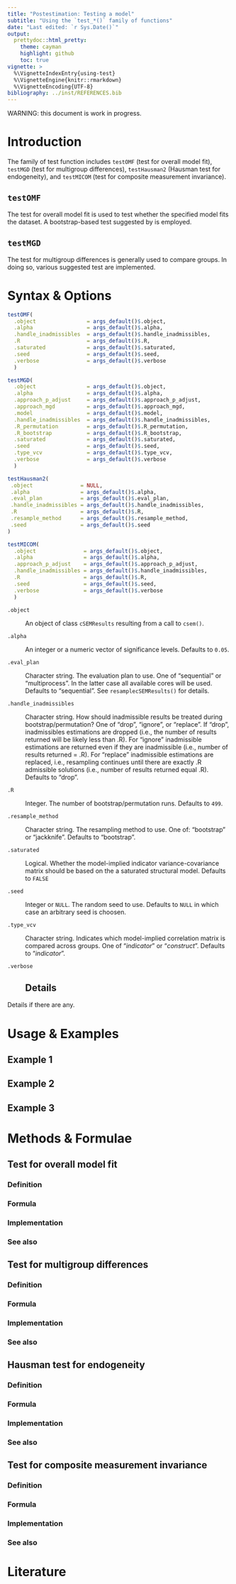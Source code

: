```yaml
---
title: "Postestimation: Testing a model"
subtitle: "Using the `test_*()` family of functions"
date: "Last edited: `r Sys.Date()`"
output:
  prettydoc::html_pretty:
    theme: cayman
    highlight: github
    toc: true
vignette: >
  %\VignetteIndexEntry{using-test}
  %\VignetteEngine{knitr::rmarkdown}
  %\VignetteEncoding{UTF-8}
bibliography: ../inst/REFERENCES.bib
---
```

WARNING: this document is work in progress.

# Introduction {#introduction}

The family of test function includes `testOMF` (test for overall model fit), `testMGD`
(test for multigroup differences), `testHausman2` (Hausman test for endogeneity), and 
`testMICOM` (test for composite measurement invariance).

## `testOMF`
The test for overall model fit is used to test whether the specified model fits the
dataset. A bootstrap-based test suggested by is employed.

## `testMGD`
The test for multigroup differences is generally used to compare groups. In doing so, various 
suggested test are implemented. 

# Syntax & Options {#syntax}

```r
testOMF(
  .object                = args_default()$.object, 
  .alpha                 = args_default()$.alpha, 
  .handle_inadmissibles  = args_default()$.handle_inadmissibles, 
  .R                     = args_default()$.R, 
  .saturated             = args_default()$.saturated,
  .seed                  = args_default()$.seed,
  .verbose               = args_default()$.verbose
  )

testMGD(
  .object                = args_default()$.object,
  .alpha                 = args_default()$.alpha,
  .approach_p_adjust     = args_default()$.approach_p_adjust,
  .approach_mgd          = args_default()$.approach_mgd,
  .model                 = args_default()$.model,
  .handle_inadmissibles  = args_default()$.handle_inadmissibles,
  .R_permutation         = args_default()$.R_permutation,
  .R_bootstrap           = args_default()$.R_bootstrap,
  .saturated             = args_default()$.saturated,
  .seed                  = args_default()$.seed,
  .type_vcv              = args_default()$.type_vcv,
  .verbose               = args_default()$.verbose
  ) 

testHausman2(
 .object               = NULL,
 .alpha                = args_default()$.alpha,
 .eval_plan            = args_default()$.eval_plan,
 .handle_inadmissibles = args_default()$.handle_inadmissibles,
 .R                    = args_default()$.R,
 .resample_method      = args_default()$.resample_method,
 .seed                 = args_default()$.seed
)

testMICOM(
  .object               = args_default()$.object,
  .alpha                = args_default()$.alpha,
  .approach_p_adjust    = args_default()$.approach_p_adjust, 
  .handle_inadmissibles = args_default()$.handle_inadmissibles,
  .R                    = args_default()$.R,
  .seed                 = args_default()$.seed,
  .verbose              = args_default()$.verbose
  )
```

`.object`

:   An object of class `cSEMResults` resulting from a call to `csem()`.
   
`.alpha`

:  	An integer or a numeric vector of significance levels. Defaults to `0.05`.
  

`.eval_plan`

:   Character string. The evaluation plan to use. One of "sequential" or 
    "multiprocess". In the latter case all available cores will be used. 
Defaults to "sequential". See `resamplecSEMResults()` for details.
   
`.handle_inadmissibles`

:   Character string. How should inadmissible results be treated during 
    bootstrap/permutation? One of "drop", "ignore", or "replace". 
    If "drop", inadmissibles estimations are dropped (i.e., the number of 
    results returned will be likely less than .R). For "ignore" inadmissible estimations are 
    returned even if they are inadmissible (i.e., number of results
    returned = .R). For "replace" inadmissible estimations are replaced, i.e.,
    resampling continues until there are exactly .R admissible solutions 
    (i.e., number of results returned equal .R). Defaults to "drop".

`.R`

:   Integer. The number of bootstrap/permutation runs. Defaults to `499`.

`.resample_method`

:   Character string. The resampling method to use. One of: "bootstrap" or "jackknife". 
    Defaults to "bootstrap".

`.saturated`

:   Logical. Whether the model-implied indicator variance-covariance matrix 
    should be based on the a saturated structural model. Defaults to `FALSE` 

`.seed`

:   Integer or `NULL`. The random seed to use. Defaults to `NULL` in which case
    an arbitrary seed is choosen.

`.type_vcv`

:   Character string. Indicates which model-implied correlation matrix is compared
    across groups. One of "*indicator*" or "*construct*". Defaults to "*indicator*".
    
`.verbose`

:   
## Details

Details if there are any.

# Usage & Examples {#examples}

## Example 1 {#example1}
## Example 2 {#example2}
## Example 3 {#example3}

# Methods & Formulae {#methods}

## Test for overall model fit {#topic1}
### Definition

### Formula

### Implementation

### See also

## Test for multigroup differences {#topic2}
### Definition

### Formula

### Implementation

### See also

## Hausman test for endogeneity {#topic3}
### Definition

### Formula

### Implementation

### See also

## Test for composite measurement invariance {#topic4}
### Definition

### Formula

### Implementation

### See also

# Literature
